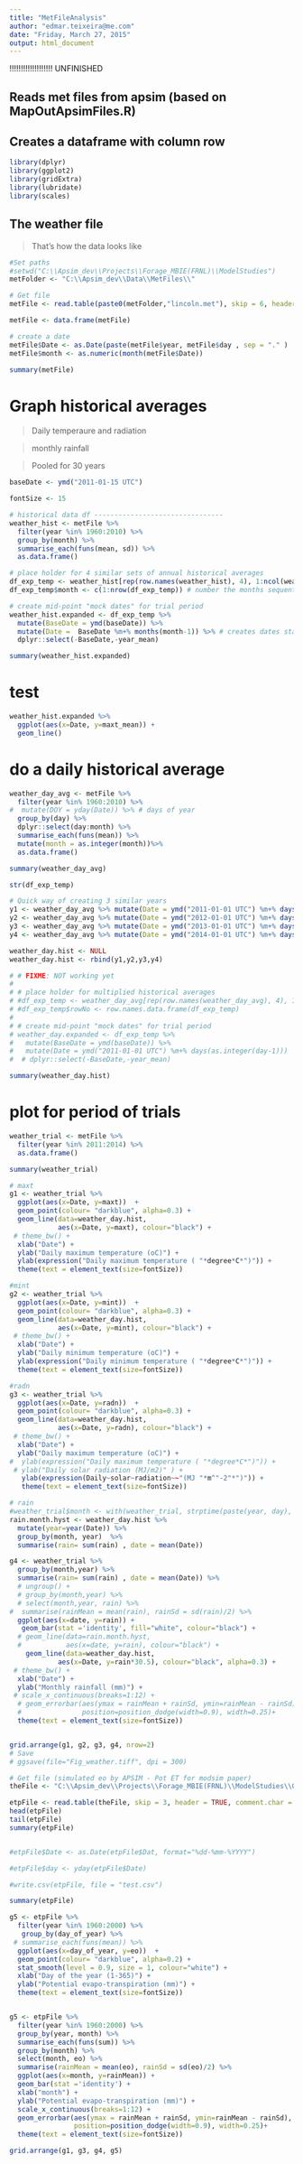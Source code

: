 ```yaml
---
title: "MetFileAnalysis"
author: "edmar.teixeira@me.com"
date: "Friday, March 27, 2015"
output: html_document
---
```


!!!!!!!!!!!!!!!!!!! UNFINISHED

## Reads met files from apsim (based on MapOutApsimFiles.R)
## Creates a dataframe with column row

```r
library(dplyr)
library(ggplot2)
library(gridExtra)
library(lubridate)
library(scales)
```

## The weather file

> That's how the data looks like

```r

#Set paths
#setwd("C:\\Apsim_dev\\Projects\\Forage_MBIE(FRNL)\\ModelStudies")
metFolder <- "C:\\Apsim_dev\\Data\\MetFiles\\"

# Get file
metFile <- read.table(paste0(metFolder,"lincoln.met"), skip = 6, header = TRUE, comment.char = "(", blank.lines.skip = TRUE)

metFile <- data.frame(metFile)

# create a date
metFile$Date <- as.Date(paste(metFile$year, metFile$day , sep = "." )  , format = "%Y.%j" )
metFile$month <- as.numeric(month(metFile$Date))

```

```r
summary(metFile)
```

# Graph historical averages

> Daily temperaure and radiation

> monthly rainfall

> Pooled for 30 years

```r

baseDate <- ymd("2011-01-15 UTC")

fontSize <- 15

# historical data df --------------------------------
weather_hist <- metFile %>%
  filter(year %in% 1960:2010) %>%
  group_by(month) %>%
  summarise_each(funs(mean, sd)) %>%
  as.data.frame()

# place holder for 4 similar sets of annual historical averages
df_exp_temp <- weather_hist[rep(row.names(weather_hist), 4), 1:ncol(weather_hist)]
df_exp_temp$month <- c(1:nrow(df_exp_temp)) # number the months sequentially

# create mid-point "mock dates" for trial period
weather_hist.expanded <- df_exp_temp %>%
  mutate(BaseDate = ymd(baseDate)) %>%
  mutate(Date =  BaseDate %m+% months(month-1)) %>% # creates dates starting from base and adding the number of months 
  dplyr::select(-BaseDate,-year_mean)

summary(weather_hist.expanded)

```
# test
```r
weather_hist.expanded %>%
  ggplot(aes(x=Date, y=maxt_mean)) +
  geom_line()
```

# do a daily historical average
```r
weather_day_avg <- metFile %>%
  filter(year %in% 1960:2010) %>%
#  mutate(DOY = yday(Date)) %>% # days of year
  group_by(day) %>%
  dplyr::select(day:month) %>%
  summarise_each(funs(mean)) %>%
  mutate(month = as.integer(month))%>%
  as.data.frame()

summary(weather_day_avg)
```

```r

str(df_exp_temp)

# Quick way of creating 3 similar years
y1 <- weather_day_avg %>% mutate(Date = ymd("2011-01-01 UTC") %m+% days(as.integer(day-1)))
y2 <- weather_day_avg %>% mutate(Date = ymd("2012-01-01 UTC") %m+% days(as.integer(day-1))) 
y3 <- weather_day_avg %>% mutate(Date = ymd("2013-01-01 UTC") %m+% days(as.integer(day-1)))
y4 <- weather_day_avg %>% mutate(Date = ymd("2014-01-01 UTC") %m+% days(as.integer(day-1)))

weather_day.hist <- NULL
weather_day.hist <- rbind(y1,y2,y3,y4)

# # FIXME: NOT working yet 
# 
# # place holder for multiplied historical averages
# #df_exp_temp <- weather_day_avg[rep(row.names(weather_day_avg), 4), 1:ncol(weather_day_avg)]
# #df_exp_temp$rowNo <- row.names.data.frame(df_exp_temp) 
# 
# # create mid-point "mock dates" for trial period
# weather_day.expanded <- df_exp_temp %>%
#   mutate(BaseDate = ymd(baseDate)) %>%
#   mutate(Date = ymd("2011-01-01 UTC") %m+% days(as.integer(day-1)))
#  # dplyr::select(-BaseDate,-year_mean)

summary(weather_day.hist)
```



# plot for period of trials
```r
weather_trial <- metFile %>%
  filter(year %in% 2011:2014) %>%
  as.data.frame()

summary(weather_trial)
```



```r



# maxt
g1 <- weather_trial %>%
  ggplot(aes(x=Date, y=maxt))  +
  geom_point(colour= "darkblue", alpha=0.3) +
  geom_line(data=weather_day.hist, 
            aes(x=Date, y=maxt), colour="black") +
 # theme_bw() +
  xlab("Date") + 
  ylab("Daily maximum temperature (oC)") +
  ylab(expression("Daily maximum temperature ( "*degree*C*")")) +
  theme(text = element_text(size=fontSize)) 

#mint
g2 <- weather_trial %>%
  ggplot(aes(x=Date, y=mint))  +
  geom_point(colour= "darkblue", alpha=0.3) +
  geom_line(data=weather_day.hist, 
            aes(x=Date, y=mint), colour="black") +
 # theme_bw() +
  xlab("Date") + 
  ylab("Daily minimum temperature (oC)") +
  ylab(expression("Daily minimum temperature ( "*degree*C*")")) +
  theme(text = element_text(size=fontSize)) 

#radn
g3 <- weather_trial %>%
  ggplot(aes(x=Date, y=radn))  +
  geom_point(colour= "darkblue", alpha=0.3) +
  geom_line(data=weather_day.hist, 
            aes(x=Date, y=radn), colour="black") +
 # theme_bw() +
  xlab("Date") + 
  ylab("Daily maximum temperature (oC)") +
#  ylab(expression("Daily maximum temperature ( "*degree*C*")")) +
 # ylab("Daily solar radiation (MJ/m2)" ) +
   ylab(expression(Daily~solar~radiation~~"(MJ "*m^"-2"*")")) +
   theme(text = element_text(size=fontSize))

# rain
#weather_trial$month <- with(weather_trial, strptime(paste(year, day), format="%Y %j")$mon+1)
rain.month.hyst <- weather_day.hist %>% 
  mutate(year=year(Date)) %>%
  group_by(month, year)  %>%
  summarise(rain= sum(rain) , date = mean(Date))

g4 <- weather_trial %>%
  group_by(month,year) %>%
  summarise(rain= sum(rain) , date = mean(Date)) %>%
  # ungroup() +
  # group_by(month,year) %>%
  # select(month,year, rain) %>%
#  summarise(rainMean = mean(rain), rainSd = sd(rain)/2) %>%
  ggplot(aes(x=date, y=rain)) + 
   geom_bar(stat ='identity', fill="white", colour="black") +  
  # geom_line(data=rain.month.hyst, 
  #           aes(x=date, y=rain), colour="black") +
    geom_line(data=weather_day.hist, 
            aes(x=Date, y=rain*30.5), colour="black", alpha=0.3) +
 # theme_bw() +
  xlab("Date") + 
  ylab("Monthly rainfall (mm)") +
 # scale_x_continuous(breaks=1:12) +
  # geom_errorbar(aes(ymax = rainMean + rainSd, ymin=rainMean - rainSd), 
  #               position=position_dodge(width=0.9), width=0.25)+
  theme(text = element_text(size=fontSize))


grid.arrange(g1, g2, g3, g4, nrow=2)
# Save
# ggsave(file="Fig_weather.tiff", dpi = 300)
```

```r

# Get file (simulated eo by APSIM - Pot ET for modsim paper)
theFile <- "C:\\Apsim_dev\\Projects\\Forage_MBIE(FRNL)\\ModelStudies\\05_CoverCropPaperSoils\\LightSoil EarlyCover ETPdaily.out"

etpFile <- read.table(theFile, skip = 3, header = TRUE, comment.char = "(", blank.lines.skip = TRUE)
head(etpFile)
tail(etpFile)
summary(etpFile)


#etpFile$Date <- as.Date(etpFile$Dat, format="%dd-%mm-%YYYY")

#etpFile$day <- yday(etpFile$Date)

#write.csv(etpFile, file = "test.csv")

summary(etpFile)

g5 <- etpFile %>%
  filter(year %in% 1960:2000) %>%
   group_by(day_of_year) %>%
 # summarise_each(funs(mean)) %>%
  ggplot(aes(x=day_of_year, y=eo))  +
  geom_point(colour= "darkblue", alpha=0.2) +
  stat_smooth(level = 0.9, size = 1, colour="white") + 
  xlab("Day of the year (1-365)") + 
  ylab("Potential evapo-transpiration (mm)") +
  theme(text = element_text(size=fontSize))


g5 <- etpFile %>%
  filter(year %in% 1960:2000) %>%
  group_by(year, month) %>%
  summarise_each(funs(sum)) %>%
  group_by(month) %>%
  select(month, eo) %>%
  summarise(rainMean = mean(eo), rainSd = sd(eo)/2) %>%
  ggplot(aes(x=month, y=rainMean)) + 
  geom_bar(stat ='identity') +
  xlab("month") + 
  ylab("Potential evapo-transpiration (mm)") +
  scale_x_continuous(breaks=1:12) +
  geom_errorbar(aes(ymax = rainMean + rainSd, ymin=rainMean - rainSd), 
                position=position_dodge(width=0.9), width=0.25)+
  theme(text = element_text(size=fontSize))

grid.arrange(g1, g3, g4, g5)

```


